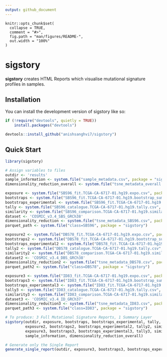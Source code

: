 ```yaml
---
output: github_document
---
```


```
knitr::opts_chunk$set(
  collapse = TRUE,
  comment = "#>",
  fig.path = "man/figures/README-",
  out.width = "100%"
)
```

# sigstory

**sigstory** creates HTML Reports which visualise mutational signature profiles in samples.

## Installation

You can install the development version of sigstory like so:

```r
if (!require("devtools", quietly = TRUE))
    install.packages("devtools")

devtools::install_github("anishsanghvi7/sigstory")
```

## Quick Start

```r
library(sigstory)

# Assign variables to files
outdir <- 'results'
sample_information <- system.file("sample_metadata.csv", package = "sigstory")
dimensionality_reduction_overall <- system.file("tsne_metadata_overall.csv", package = "sigstory")

exposure <- system.file("SBS96_fit.TCGA-CA-6717-01.hg19.expo.csv", package = "sigstory")
bootstraps <- system.file("SBS96_fit.TCGA-CA-6717-01.hg19.bootstrap_summary.csv", package = "sigstory")
bootstraps_experimental <- system.file("SBS96_fit.TCGA-CA-6717-01.hg19.expo_bootstraps.csv", package = "sigstory")
tally <- system.file("SBS96_catalogue.TCGA-CA-6717-01.hg19.tally.csv", package = "sigstory")
similarity <- system.file("SBS96_comparison.TCGA-CA-6717-01.hg19.similarity.csv", package = "sigstory")
dataset <- 'COSMIC_v3.4_SBS_GRCh38'
dimensionality_reduction <- system.file("tsne_metadata_SBS96.csv", package = "sigstory")
parquet_path <- system.file("class=SBS96", package = "sigstory")

exposure2 <- system.file("DBS78_fit.TCGA-CA-6717-01.hg19.expo.csv", package = "sigstory")
bootstraps2 <- system.file("DBS78_fit.TCGA-CA-6717-01.hg19.bootstrap_summary.csv", package = "sigstory")
bootstraps_experimental2 <- system.file("DBS78_fit.TCGA-CA-6717-01.hg19.expo_bootstraps.csv", package = "sigstory")
tally2 <- system.file("DBS78_catalogue.TCGA-CA-6717-01.hg19.tally.csv", package = "sigstory")
similarity2 <- system.file("DBS78_comparison.TCGA-CA-6717-01.hg19.similarity.csv", package = "sigstory")
dataset2 <- 'COSMIC_v3.4_DBS_GRCh38'
dimensionality_reduction2 <- system.file("tsne_metadata_DBS78.csv", package = "sigstory")
parquet_path2 <- system.file("class=DBS78", package = "sigstory")

exposure3 <- system.file("ID83_fit.TCGA-CA-6717-01.hg19.expo.csv", package = "sigstory")
bootstraps3 <- system.file("ID83_fit.TCGA-CA-6717-01.hg19.bootstrap_summary.csv", package = "sigstory")
bootstraps_experimental3 <- system.file("ID83_fit.TCGA-CA-6717-01.hg19.expo_bootstraps.csv", package = "sigstory")
tally3 <- system.file("ID83_catalogue.TCGA-CA-6717-01.hg19.tally.csv", package = "sigstory")
similarity3 <- system.file("ID83_comparison.TCGA-CA-6717-01.hg19.similarity.csv", package = "sigstory")
dataset3 <- 'COSMIC_v3.4_ID_GRCh37'
dimensionality_reduction3 <- system.file("tsne_metadata_ID83.csv", package = "sigstory")
parquet_path3 <- system.file("class=ID83", package = "sigstory")

# To produce: 3 Full Mutational Signature Reports, 1 Summary Layer
sigstory(outdir, exposure, bootstraps, bootstraps_experimental, tally, similarity, dataset, dimensionality_reduction, parquet_path,
         exposure2, bootstraps2, bootstraps_experimental2, tally2, similarity2, dataset2, dimensionality_reduction2, parquet_path2,
         exposure3, bootstraps3, bootstraps_experimental3, tally3, similarity3, dataset3, dimensionality_reduction3, parquet_path3,
         sample_information, dimensionality_reduction_overall)

# Generate only the Single Report
generate_single_report(outdir, exposure3, bootstraps3, bootstraps_experimental3, tally3, similarity3, dataset3, dimensionality_reduction3, parquet_path3)
```
